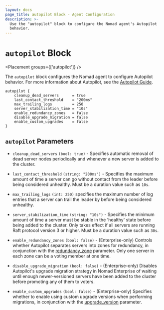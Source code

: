 ```yaml
---
layout: docs
page_title: autopilot Block - Agent Configuration
description: >-
  Use the "autopilot" block to configure the Nomad agent's Autopilot
  behavior.
---
```


# `autopilot` Block

<Placement groups={['autopilot']} />

The `autopilot` block configures the Nomad agent to configure Autopilot behavior.
For more information about Autopilot, see the [Autopilot Guide](/nomad/tutorials/manage-clusters/autopilot).

```hcl
autopilot {
    cleanup_dead_servers      = true
    last_contact_threshold    = "200ms"
    max_trailing_logs         = 250
    server_stabilization_time = "10s"
    enable_redundancy_zones   = false
    disable_upgrade_migration = false
    enable_custom_upgrades    = false
}
```

## `autopilot` Parameters

- `cleanup_dead_servers` `(bool: true)` - Specifies automatic removal of dead
  server nodes periodically and whenever a new server is added to the cluster.

- `last_contact_threshold` `(string: "200ms")` - Specifies the maximum amount of
  time a server can go without contact from the leader before being considered
  unhealthy. Must be a duration value such as `10s`.

- `max_trailing_logs` `(int: 250)` specifies the maximum number of log entries
  that a server can trail the leader by before being considered unhealthy.

- `server_stabilization_time` `(string: "10s")` - Specifies the minimum amount of
  time a server must be stable in the 'healthy' state before being added to the
  cluster. Only takes effect if all servers are running Raft protocol version 3
  or higher. Must be a duration value such as `30s`.

- `enable_redundancy_zones` `(bool: false)` - (Enterprise-only) Controls whether
  Autopilot separates servers into zones for redundancy, in conjunction with the
  [redundancy_zone](/nomad/docs/configuration/server#redundancy_zone) parameter.
  Only one server in each zone can be a voting member at one time.

- `disable_upgrade_migration` `(bool: false)` - (Enterprise-only) Disables Autopilot's
  upgrade migration strategy in Nomad Enterprise of waiting until enough
  newer-versioned servers have been added to the cluster before promoting any of
  them to voters.

- `enable_custom_upgrades` `(bool: false)` - (Enterprise-only) Specifies whether to
  enable using custom upgrade versions when performing migrations, in conjunction with
  the [upgrade_version](/nomad/docs/configuration/server#upgrade_version) parameter.
